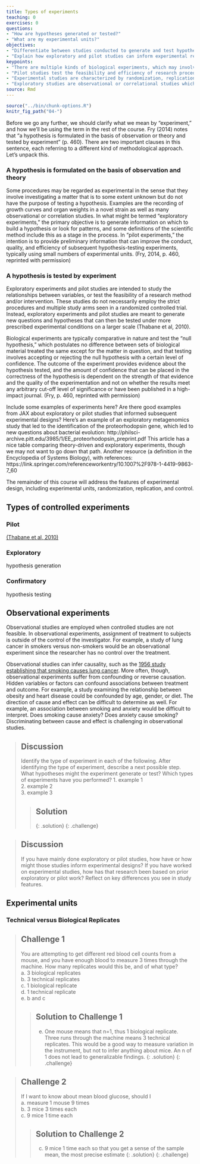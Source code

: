 ```yaml
---
title: Types of experiments
teaching: 0
exercises: 0
questions:
- "How are hypotheses generated or tested?"
- "What are my experimental units?"
objectives:
- "Differentiate between studies conducted to generate and test hypotheses"
- "Explain how exploratory and pilot studies can inform experimental research"
keypoints:
- "There are multiple kinds of biological experiments, which may involve generating hypotheses, testing the feasibility of research procedures, and testing hypotheses."
- "Pilot studies test the feasibility and efficiency of research procedures on a small scale, with few animals."
- "Experimental studies are characterized by randomization, replication, and control."
- "Exploratory studies are observational or correlational studies which identify patterns that inform hypotheses."
source: Rmd
---
```


```r
source("../bin/chunk-options.R")
knitr_fig_path("04-")
```
 
Before we go any further, we should clarify what we mean by “experiment,” and how we’ll be using the term in the rest of the course. Fry (2014) notes that “a hypothesis is formulated in the basis of observation or theory and tested by experiment” (p. 460). There are two important clauses in this sentence, each referring to a different kind of methodological approach. Let’s unpack this.

### A hypothesis is formulated on the basis of observation and theory 

Some procedures may be regarded as experimental in the sense that they involve investigating a matter that is to some extent unknown but do not have the purpose of testing a hypothesis. Examples are the recording of growth curves and organ weights in a novel strain as well as many observational or correlation studies. In what might be termed “exploratory experiments,” the primary objective is to generate information on which to build a hypothesis or look for patterns, and some definitions of the scientific method include this as a stage in the process. In “pilot experiments,” the intention is to provide preliminary information that can improve the conduct, quality, and efficiency of subsequent hypothesis-testing experiments, typically using small numbers of experimental units. (Fry, 2014, p. 460, reprinted with permission)

### A hypothesis is tested by experiment

Exploratory experiments and pilot studies are intended to study the relationships between variables, or test the feasibility of a research method and/or intervention. These studies do not necessarily employ the strict procedures and multiple study arms seen in a randomized controlled trial. Instead, exploratory experiments and pilot studies are meant to generate new questions and hypotheses that can then be tested under more prescribed experimental conditions on a larger scale (Thabane et al, 2010).

Biological experiments are typically comparative in nature and test the “null hypothesis,” which postulates no difference between sets of biological material treated the same except for the matter in question, and that testing involves accepting or rejecting the null hypothesis with a certain level of confidence. 
The outcome of the experiment provides evidence about the hypothesis tested, and the amount of confidence that can be placed in the correctness of the hypothesis is dependent on the strength of that evidence and the quality of the experimentation and not on whether the results meet any arbitrary cut-off level of significance or have been published in a high-impact journal. (Fry, p. 460, reprinted with permission)

Include some examples of experiments here? Are there good examples from JAX about exploratory or pilot studies that informed subsequent experimental designs?
Here’s an example of an exploratory metagenomics study that led to the identification of the proteorhodopsin gene, which led to new questions about bacterial evolution: http://philsci-archive.pitt.edu/3985/1/EE_proteorhodopsin_preprint.pdf  This article has a nice table comparing theory-driven and exploratory experiments, though we may not want to go down that path.
Another resource (a definition in the Encyclopedia of Systems Biology), with references: https://link.springer.com/referenceworkentry/10.1007%2F978-1-4419-9863-7_60

The remainder of this course will address the features of experimental design, including experimental units, randomization, replication, and control.

## Types of controlled experiments
 
### Pilot
[(Thabane et al, 2010)](https://bmcmedresmethodol.biomedcentral.com/articles/10.1186/1471-2288-10-1)

### Exploratory
 hypothesis generation 

### Confirmatory
 hypothesis testing
 
## Observational experiments
Observational studies are employed when controlled studies are not feasible. In observational experiments, assignment of treatment to
subjects is outside of the control of the investigator. For example,
a study of lung cancer in smokers versus non-smokers would be an observational experiment since the researcher has no control over the treatment.  

Observational studies can infer causality, such as the [1956 study establishing that smoking causes lung cancer](https://www.ncbi.nlm.nih.gov/pmc/articles/PMC2035864/pdf/brmedj03180-0019.pdf). More often, though, observational experiments suffer from confounding or reverse causation. Hidden variables or factors can confound associations between treatment and outcome. For example, a study examining the relationship between obesity and heart disease could be confounded by age, gender, or diet. The direction of cause and effect can be difficult to determine as well. For example, an association between smoking and anxiety would be difficult to interpret. Does smoking cause anxiety? Does anxiety cause smoking? Discriminating between cause and effect is challenging in observational studies.


> ## Discussion
> Identify the type of experiment in each of the following.
> After identifying the type of experiment, describe a next possible step. 
> What hypotheses might the experiment generate or test?
> Which types of experiments have you performed?
1. example 1  
2. example 2  
3. example 3  
>
> > ## Solution 
> {: .solution}
{: .challenge}

> ## Discussion
> If you have mainly done exploratory or pilot studies, how have or how might those studies inform experimental designs? 
> If you have worked on experimental studies, how has that research been based on prior exploratory or pilot work?
> Reflect on key differences you see in study features.

## Experimental units

### Technical versus Biological Replicates


> ## Challenge 1
> You are attempting to get different red blood cell counts from a mouse, and you have enough blood   to measure 3 times through the machine. How many   replicates would this be, and of what type?  
a. 3 biological replicates  
b. 3 technical replicates  
c. 1 biological replicate  
d. 1 technical replicate  
e. b and c
>
> > ## Solution to Challenge 1
> > e. One mouse means that n=1, thus 1 biological replicate. Three runs through the machine means 3 technical replicates. This would be a good way to measure variation in the instrument, but not to infer anything about mice. An n of 1 does not lead to generalizable findings. 
> {: .solution}
{: .challenge}

> ## Challenge 2
> If I want to know about mean blood glucose, should I     
> a. measure 1 mouse 9 times  
> b. 3 mice 3 times each  
> c. 9 mice 1 time each  
>
> > 
> > ## Solution to Challenge 2
> > c. 9 mice 1 time each so that you get a sense of the sample mean, the most precise estimate
> {: .solution}
{: .challenge}

